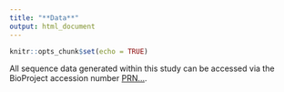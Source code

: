 ```yaml
---
title: "**Data**"
output: html_document
---
```


```r
knitr::opts_chunk$set(echo = TRUE)
```

All sequence data generated within this study can be accessed via the BioProject accession number [PRN...](https://www.ncbi.nlm.nih.gov/bioproject/).